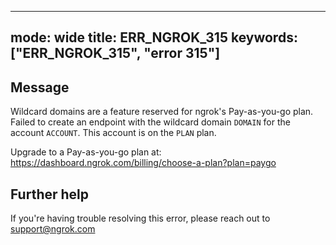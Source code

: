 
---
mode: wide
title: ERR_NGROK_315
keywords: ["ERR_NGROK_315", "error 315"]
---

## Message
Wildcard domains are a feature reserved for ngrok's Pay-as-you-go plan.
Failed to create an endpoint with the wildcard domain `DOMAIN` for the account `ACCOUNT`.
This account is on the `PLAN` plan.

Upgrade to a Pay-as-you-go plan at: https://dashboard.ngrok.com/billing/choose-a-plan?plan=paygo




## Further help
If you're having trouble resolving this error, please reach out to [support@ngrok.com](mailto:support@ngrok.com?subject=Help%20with%20ERR_NGROK_315)


